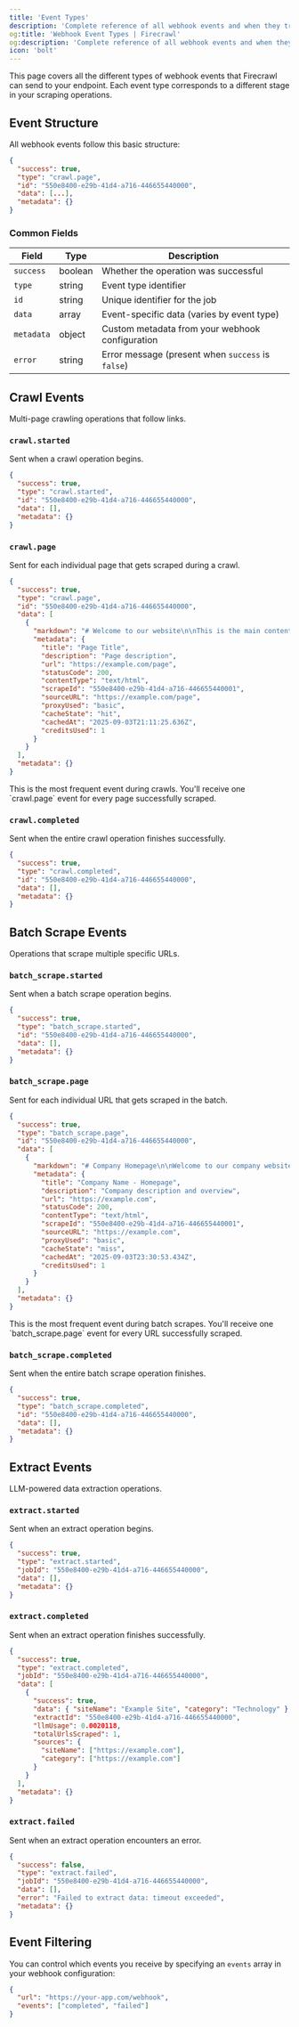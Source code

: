 ```yaml
---
title: 'Event Types'
description: 'Complete reference of all webhook events and when they trigger'
og:title: 'Webhook Event Types | Firecrawl'
og:description: 'Complete reference of all webhook events and when they trigger'
icon: 'bolt'
---
```


This page covers all the different types of webhook events that Firecrawl can send to your endpoint. Each event type corresponds to a different stage in your scraping operations.

## Event Structure

All webhook events follow this basic structure:

```json
{
  "success": true,
  "type": "crawl.page",
  "id": "550e8400-e29b-41d4-a716-446655440000",
  "data": [...],
  "metadata": {}
}
```

### Common Fields

| Field      | Type    | Description                                       |
| ---------- | ------- | ------------------------------------------------- |
| `success`  | boolean | Whether the operation was successful              |
| `type`     | string  | Event type identifier                             |
| `id`       | string  | Unique identifier for the job                     |
| `data`     | array   | Event-specific data (varies by event type)        |
| `metadata` | object  | Custom metadata from your webhook configuration   |
| `error`    | string  | Error message (present when `success` is `false`) |

## Crawl Events

Multi-page crawling operations that follow links.

### `crawl.started`

Sent when a crawl operation begins.

```json
{
  "success": true,
  "type": "crawl.started",
  "id": "550e8400-e29b-41d4-a716-446655440000",
  "data": [],
  "metadata": {}
}
```

### `crawl.page`

Sent for each individual page that gets scraped during a crawl.

```json
{
  "success": true,
  "type": "crawl.page",
  "id": "550e8400-e29b-41d4-a716-446655440000",
  "data": [
    {
      "markdown": "# Welcome to our website\n\nThis is the main content of the page...",
      "metadata": {
        "title": "Page Title",
        "description": "Page description",
        "url": "https://example.com/page",
        "statusCode": 200,
        "contentType": "text/html",
        "scrapeId": "550e8400-e29b-41d4-a716-446655440001",
        "sourceURL": "https://example.com/page",
        "proxyUsed": "basic",
        "cacheState": "hit",
        "cachedAt": "2025-09-03T21:11:25.636Z",
        "creditsUsed": 1
      }
    }
  ],
  "metadata": {}
}
```

<Note>
  This is the most frequent event during crawls. You'll receive one `crawl.page`
  event for every page successfully scraped.
</Note>

### `crawl.completed`

Sent when the entire crawl operation finishes successfully.

```json
{
  "success": true,
  "type": "crawl.completed",
  "id": "550e8400-e29b-41d4-a716-446655440000",
  "data": [],
  "metadata": {}
}
```

## Batch Scrape Events

Operations that scrape multiple specific URLs.

### `batch_scrape.started`

Sent when a batch scrape operation begins.

```json
{
  "success": true,
  "type": "batch_scrape.started",
  "id": "550e8400-e29b-41d4-a716-446655440000",
  "data": [],
  "metadata": {}
}
```

### `batch_scrape.page`

Sent for each individual URL that gets scraped in the batch.

```json
{
  "success": true,
  "type": "batch_scrape.page",
  "id": "550e8400-e29b-41d4-a716-446655440000",
  "data": [
    {
      "markdown": "# Company Homepage\n\nWelcome to our company website...",
      "metadata": {
        "title": "Company Name - Homepage",
        "description": "Company description and overview",
        "url": "https://example.com",
        "statusCode": 200,
        "contentType": "text/html",
        "scrapeId": "550e8400-e29b-41d4-a716-446655440001",
        "sourceURL": "https://example.com",
        "proxyUsed": "basic",
        "cacheState": "miss",
        "cachedAt": "2025-09-03T23:30:53.434Z",
        "creditsUsed": 1
      }
    }
  ],
  "metadata": {}
}
```

<Note>
  This is the most frequent event during batch scrapes. You'll receive one
  `batch_scrape.page` event for every URL successfully scraped.
</Note>

### `batch_scrape.completed`

Sent when the entire batch scrape operation finishes.

```json
{
  "success": true,
  "type": "batch_scrape.completed",
  "id": "550e8400-e29b-41d4-a716-446655440000",
  "data": [],
  "metadata": {}
}
```

## Extract Events

LLM-powered data extraction operations.

### `extract.started`

Sent when an extract operation begins.

```json
{
  "success": true,
  "type": "extract.started",
  "jobId": "550e8400-e29b-41d4-a716-446655440000",
  "data": [],
  "metadata": {}
}
```

### `extract.completed`

Sent when an extract operation finishes successfully.

```json
{
  "success": true,
  "type": "extract.completed",
  "jobId": "550e8400-e29b-41d4-a716-446655440000",
  "data": [
    {
      "success": true,
      "data": { "siteName": "Example Site", "category": "Technology" },
      "extractId": "550e8400-e29b-41d4-a716-446655440000",
      "llmUsage": 0.0020118,
      "totalUrlsScraped": 1,
      "sources": {
        "siteName": ["https://example.com"],
        "category": ["https://example.com"]
      }
    }
  ],
  "metadata": {}
}
```

### `extract.failed`

Sent when an extract operation encounters an error.

```json
{
  "success": false,
  "type": "extract.failed",
  "jobId": "550e8400-e29b-41d4-a716-446655440000",
  "data": [],
  "error": "Failed to extract data: timeout exceeded",
  "metadata": {}
}
```

## Event Filtering

You can control which events you receive by specifying an `events` array in your webhook configuration:

```json
{
  "url": "https://your-app.com/webhook",
  "events": ["completed", "failed"]
}
```
